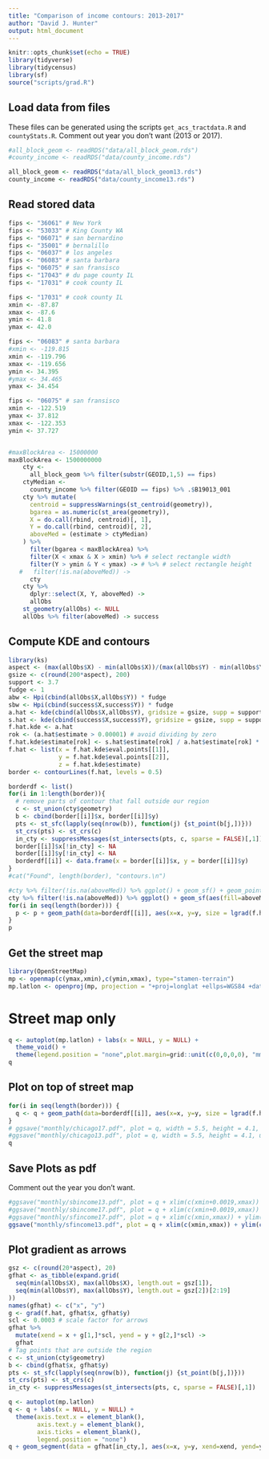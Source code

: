 ```yaml
---
title: "Comparison of income contours: 2013-2017"
author: "David J. Hunter"
output: html_document
---
```


```r
knitr::opts_chunk$set(echo = TRUE)
library(tidyverse)
library(tidycensus)
library(sf)
source("scripts/grad.R")
```


## Load data from files

These files can be generated using the scripts `get_acs_tractdata.R` and `countyStats.R`. Comment out year you don't want (2013 or 2017).

```r
#all_block_geom <- readRDS("data/all_block_geom.rds") 
#county_income <- readRDS("data/county_income.rds") 

all_block_geom <- readRDS("data/all_block_geom13.rds") 
county_income <- readRDS("data/county_income13.rds") 
```

## Read stored data

```r
fips <- "36061" # New York
fips <- "53033" # King County WA
fips <- "06071" # san bernardino
fips <- "35001" # bernalillo
fips <- "06037" # los angeles
fips <- "06083" # santa barbara
fips <- "06075" # san fransisco
fips <- "17043" # du page county IL
fips <- "17031" # cook county IL

fips <- "17031" # cook county IL
xmin <- -87.87
xmax <- -87.6
ymin <- 41.8
ymax <- 42.0

fips <- "06083" # santa barbara
#xmin <- -119.815
xmin <- -119.796
xmax <- -119.656
ymin <- 34.395
#ymax <- 34.465
ymax <- 34.454

fips <- "06075" # san fransisco
xmin <- -122.519
ymax <- 37.812
xmax <- -122.353
ymin <- 37.727


#maxBlockArea <- 15000000
maxBlockArea <- 1500000000
    cty <- 
      all_block_geom %>% filter(substr(GEOID,1,5) == fips)
    ctyMedian <- 
      county_income %>% filter(GEOID == fips) %>% .$B19013_001
    cty %>% mutate(
      centroid = suppressWarnings(st_centroid(geometry)),
      bgarea = as.numeric(st_area(geometry)),
      X = do.call(rbind, centroid)[, 1],
      Y = do.call(rbind, centroid)[, 2],
      aboveMed = (estimate > ctyMedian)
    ) %>%
      filter(bgarea < maxBlockArea) %>%
      filter(X < xmax & X > xmin) %>% # select rectangle width
      filter(Y > ymin & Y < ymax) -> # %>% # select rectangle height
   #   filter(!is.na(aboveMed)) ->
      cty
    cty %>% 
      dplyr::select(X, Y, aboveMed) ->
      allObs
    st_geometry(allObs) <- NULL
    allObs %>% filter(aboveMed) -> success
```

## Compute KDE and contours

```r
library(ks)
aspect <- (max(allObs$X) - min(allObs$X))/(max(allObs$Y) - min(allObs$Y))
gsize <- c(round(200*aspect), 200)
support <- 3.7
fudge <- 1
abw <- Hpi(cbind(allObs$X,allObs$Y)) * fudge
sbw <- Hpi(cbind(success$X,success$Y)) * fudge
a.hat <- kde(cbind(allObs$X,allObs$Y), gridsize = gsize, supp = support, H = abw)
s.hat <- kde(cbind(success$X,success$Y), gridsize = gsize, supp = support, H = sbw)
f.hat.kde <- a.hat
rok <- (a.hat$estimate > 0.00001) # avoid dividing by zero
f.hat.kde$estimate[rok] <- s.hat$estimate[rok] / a.hat$estimate[rok] * nrow(success) / nrow(allObs)
f.hat <- list(x = f.hat.kde$eval.points[[1]],
              y = f.hat.kde$eval.points[[2]],
              z = f.hat.kde$estimate)
border <- contourLines(f.hat, levels = 0.5)

borderdf <- list()
for(i in 1:length(border)){
  # remove parts of contour that fall outside our region
  c <- st_union(cty$geometry)
  b <- cbind(border[[i]]$x, border[[i]]$y)
  pts <- st_sfc(lapply(seq(nrow(b)), function(j) {st_point(b[j,])}))
  st_crs(pts) <- st_crs(c)
  in_cty <- suppressMessages(st_intersects(pts, c, sparse = FALSE)[,1])
  border[[i]]$x[!in_cty] <- NA
  border[[i]]$y[!in_cty] <- NA
  borderdf[[i]] <- data.frame(x = border[[i]]$x, y = border[[i]]$y)
}
#cat("Found", length(border), "contours.\n")

#cty %>% filter(!is.na(aboveMed)) %>% ggplot() + geom_sf() + geom_point(aes(color=aboveMed,x=X, y=Y)) -> p
cty %>% filter(!is.na(aboveMed)) %>% ggplot() + geom_sf(aes(fill=aboveMed)) -> p
for(i in seq(length(border))) {
  p <- p + geom_path(data=borderdf[[i]], aes(x=x, y=y, size = lgrad(f.hat, x, y), color = lgrad(f.hat, x, y))) + scale_size(range = c(0.1, 3)) + scale_color_gradient(low="blue", high = "red")
}
p
```

## Get the street map

```r
library(OpenStreetMap)
mp <- openmap(c(ymax,xmin),c(ymin,xmax), type="stamen-terrain")
mp.latlon <- openproj(mp, projection = "+proj=longlat +ellps=WGS84 +datum=WGS84 +no_defs")
```

# Street map only

```r
q <- autoplot(mp.latlon) + labs(x = NULL, y = NULL) + 
  theme_void() +
  theme(legend.position = "none",plot.margin=grid::unit(c(0,0,0,0), "mm"))
q
```

## Plot on top of street map

```r
for(i in seq(length(border))) {
  q <- q + geom_path(data=borderdf[[i]], aes(x=x, y=y, size = lgrad(f.hat, x, y), color = lgrad(f.hat, x, y))) + scale_size(range = c(0.1, 5)) + scale_color_gradient(low="blue", high = "red")
}
# ggsave("monthly/chicago17.pdf", plot = q, width = 5.5, height = 4.1, units = "in")
#ggsave("monthly/chicago13.pdf", plot = q, width = 5.5, height = 4.1, units = "in")
q
```

## Save Plots as pdf

Comment out the year you don't want.

```r
#ggsave("monthly/sbincome13.pdf", plot = q + xlim(c(xmin+0.0019,xmax)) + ylim(c(ymin,ymax-0.01)), width = 5, height = 2.0, units = "in")
#ggsave("monthly/sbincome17.pdf", plot = q + xlim(c(xmin+0.0019,xmax)) + ylim(c(ymin,ymax-0.01)), width = 5, height = 2.0, units = "in")
#ggsave("monthly/sfincome17.pdf", plot = q + xlim(c(xmin,xmax)) + ylim(c(ymin,ymax)), width = 5, height = 2.7, units = "in")
ggsave("monthly/sfincome13.pdf", plot = q + xlim(c(xmin,xmax)) + ylim(c(ymin,ymax)), width = 5, height = 2.7, units = "in")
```

## Plot gradient as arrows

```r
gsz <- c(round(20*aspect), 20)
gfhat <- as_tibble(expand.grid(
  seq(min(allObs$X), max(allObs$X), length.out = gsz[1]),
  seq(min(allObs$Y), max(allObs$Y), length.out = gsz[2])[2:19]
))
names(gfhat) <- c("x", "y")
g <- grad(f.hat, gfhat$x, gfhat$y)
scl <- 0.0003 # scale factor for arrows
gfhat %>% 
  mutate(xend = x + g[1,]*scl, yend = y + g[2,]*scl) -> 
  gfhat
# Tag points that are outside the region
c <- st_union(cty$geometry)
b <- cbind(gfhat$x, gfhat$y)
pts <- st_sfc(lapply(seq(nrow(b)), function(j) {st_point(b[j,])}))
st_crs(pts) <- st_crs(c)
in_cty <- suppressMessages(st_intersects(pts, c, sparse = FALSE)[,1])

q <- autoplot(mp.latlon)
q <- q + labs(x = NULL, y = NULL) + 
  theme(axis.text.x = element_blank(),
        axis.text.y = element_blank(),
        axis.ticks = element_blank(),
        legend.position = "none")
q + geom_segment(data = gfhat[in_cty,], aes(x=x, y=y, xend=xend, yend=yend), arrow = arrow(angle = 25, length = unit(0.01, "npc")))
```

